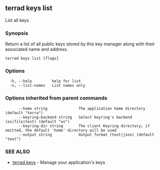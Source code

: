 ## terrad keys list

List all keys

### Synopsis

Return a list of all public keys stored by this key manager
along with their associated name and address.

```
terrad keys list [flags]
```

### Options

```
  -h, --help         help for list
  -n, --list-names   List names only
```

### Options inherited from parent commands

```
      --home string              The application home directory (default "terra")
      --keyring-backend string   Select keyring's backend (os|file|test) (default "os")
      --keyring-dir string       The client Keyring directory; if omitted, the default 'home' directory will be used
      --output string            Output format (text|json) (default "text")
```

### SEE ALSO

* [terrad keys](terrad_keys.md)	 - Manage your application's keys


